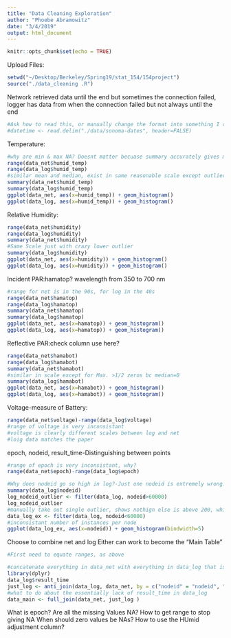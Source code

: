 ```yaml
---
title: "Data Cleaning Exploration"
author: "Phoebe Abramowitz"
date: "3/4/2019"
output: html_document
---
```


```r
knitr::opts_chunk$set(echo = TRUE)
```

Upload Files:
```r
setwd("~/Desktop/Berkeley/Spring19/stat_154/154project")
source("./data_cleaning .R")
```

Network retrieved data until the end but sometimes the connection failed, logger has data from when the connection failed but not always until the end

```r
#Ask how to read this, or manually change the format into something I can read with delim then cut 
#datetime <- read.delim("./data/sonoma-dates", header=FALSE)
```
Temperature:
```r
#why are min & max NA? Doesnt matter becuase summary accurately gives min and max
range(data_net$humid_temp)
range(data_log$humid_temp)
#similar mean and median, exist in same reasonable scale except outliers
summary(data_net$humid_temp)
summary(data_log$humid_temp)
ggplot(data_net, aes(x=humid_temp)) + geom_histogram()
ggplot(data_log, aes(x=humid_temp)) + geom_histogram()
```
Relative Humidity:
```r
range(data_net$humidity)
range(data_log$humidity)
summary(data_net$humidity)
#Same Scale just with crazy lower outlier
summary(data_log$humidity)
ggplot(data_net, aes(x=humidity)) + geom_histogram()
ggplot(data_log, aes(x=humidity)) + geom_histogram()
```
Incident PAR:hamatop? wavelength from 350 to 700 nm
```r
#range for net is in the 90s, for log in the 40s
range(data_net$hamatop)
range(data_log$hamatop)
summary(data_net$hamatop)
summary(data_log$hamatop)
ggplot(data_net, aes(x=hamatop)) + geom_histogram()
ggplot(data_log, aes(x=hamatop)) + geom_histogram()
```
Reflective PAR:check column use here?
```r
range(data_net$hamabot)
range(data_log$hamabot)
summary(data_net$hamabot)
#similar in scale except for Max. >1/2 zeros bc median=0
summary(data_log$hamabot)
ggplot(data_net, aes(x=hamabot)) + geom_histogram()
ggplot(data_log, aes(x=hamabot)) + geom_histogram()
```
Voltage-measure of Battery:
```r
range(data_net$voltage)-range(data_log$voltage)
#range of voltage is very inconsistant
#voltage is clearly different scales between log and net
#loig data matches the paper
```
epoch, nodeid, result_time-Distinguishing between points
```r
#range of epoch is very inconsistant, why?
range(data_net$epoch)-range(data_log$epoch)

#Why does nodeid go so high in log?-Just one nodeid is extremely wrong. Look at that Data point
summary(data_log$nodeid)
log_nodeid_outlier <- filter(data_log, nodeid>60000)
log_nodeid_outlier
#manually take out single outlier, shows nothign else is above 200, which is correct
data_log_ex <- filter(data_log, nodeid<60000)
#inconsistant number of instances per node
ggplot(data_log_ex, aes(x=nodeid)) + geom_histogram(bindwidth=5)
```
Choose to combine net and log Either can work to become the "Main Table"
```r
#First need to equate ranges, as above

#concatenate everything in data_net with everything in data_log that isn't in data_net, defined by epoch and nodeid
library(dplyr)
data_log$result_time
just_log <- anti_join(data_log, data_net, by = c("nodeid" = "nodeid", "epoch" = "epoch"))
#what to do about the essentially lack of result_time in data_log
data_main <- full_join(data_net, just_log )
```

What is epoch?
Are all the missing Values NA? How to get range to stop giving NA
When should zero values be NAs?
How to use the HUmid adjustment column?

